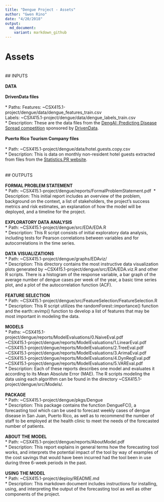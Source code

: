 ```yaml
---
title: "Dengue Project - Assets"
author: "Gwen Rino"
date: "4/20/2018"
output: 
  md_document:
    variant: markdown_github
---
```


# Assets\
\
## INPUTS\
\
**DATA**\
\
**DrivenData files**\
\
* Paths: Features: ~CSX415.1-project/dengue/data/dengue_features_train.csv\
         Labels: ~CSX415.1-project/dengue/data/dengue_labels_train.csv\
* Description: These are the data files from the [DengAI: Predicting Disease Spread competition](https://www.drivendata.org/competitions/44/dengai-predicting-disease-spread/) sponsored by [DrivenData](https://www.drivendata.org/).\
\
**Puerto Rico Tourism Company files**\
\
* Path: ~CSX415.1-project/dengue/data/hotel.guests.copy.csv\
* Description: This is data on monthly non-resident hotel guests extracted from files from the [Statistics.PR website](https://estadisticas.pr/inventario-de-estadisticas/puerto_rico_tourism_company).\
\
\
## OUTPUTS\
\
**FORMAL PROBLEM STATEMENT**\
* Path: ~CSX415.1-project/dengue/reports/FormalProblemStatement.pdf\  
* Description: This initial report includes an overview of the problem, background on the context, a list of stakeholders, the project's success metrics and risk estimates, an explanation of how the model will be deployed, and a timeline for the project.\
\
**EXPLORATORY DATA ANALYSIS**\
* Path: ~CSX415.1-project/dengue/src/EDA/EDA.R\
* Description: This R script consists of initial exploratory data analysis, including tests for Pearson correlations between variables and for autocorrelations in the time series.\
\
**DATA VISUALIZATIONS**\
* Path: ~CSX415.1-project/dengue/graphs/EDAviz/\
* Description: This directory contains the most instructive data visualization plots generated by ~CSX415.1-project/dengue/src/EDA/EDA.viz.R and other R scripts. There is a histogram of the response variable, a bar graph of the average number of dengue cases per week of the year, a basic time series plot, and a plot of the autocorrelation function (ACF).\
\
**FEATURE SELECTION**\
* Path: ~CSX415.1-project/dengue/src/FeatureSelection/FeatureSelection.R\
* Description: This R script utilizes the randomForest::importance() function and the earth::evimp() function to develop a list of features that may be most important in modeling the data.\
\
**MODELS**\
* Paths: ~CSX415.1-project/dengue/reports/ModelEvaluations/0.NaiveEval.pdf\
         ~CSX415.1-project/dengue/reports/ModelEvaluations/1.LinearEval.pdf\
         ~CSX415.1-project/dengue/reports/ModelEvaluations/2.TreeEval.pdf\
         ~CSX415.1-project/dengue/reports/ModelEvaluations/3.ArimaEval.pdf\
         ~CSX415.1-project/dengue/reports/ModelEvaluations/4.DynRegEval.pdf\
         ~CSX415.1-project/dengue/reports/ModelEvaluations/5.VAREval.pdf\
* Description: Each of these reports describes one model and evaluates it according to its Mean Absolute Error (MAE). The R scripts modeling the data using each algorithm can be found in the directory ~CSX415.1-project/dengue/src/Models/.\
\
**PACKAGE**\
* Path: ~CSX415.1-project/dengue/pkgs/Dengue\
* Description: This package contains the function DengueFC(), a forecasting tool which can be used to forecast weekly cases of dengue disease in San Juan, Puerto Rico, as well as to recommend the number of staff to be employed at the health clinic to meet the needs of the forecasted number of patients.\
\
**ABOUT THE MODEL**\
* Path: ~CSX415.1-project/dengue/reports/AboutModel.pdf\
* Description: This report explains in general terms how the forecasting tool works, and interprets the potential impact of the tool by way of examples of the cost savings that would have been incurred had the tool been in use during three 6-week periods in the past.\
\
**USING THE MODEL**\
* Path: ~CSX415.1-project/deploy/README.md\
* Description: This markdown document includes instructions for installing, using, and interpreting the output of the forecasting tool as well as other components of the project.








